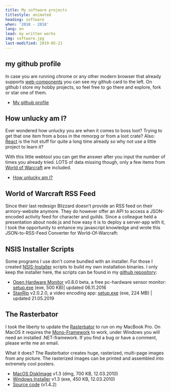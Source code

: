 ```yaml
---
title: My software projects
titlestyle: animated
heading: software
when: '2010 - 2018'
lang: en
lead: my written works
img: software.jpg
last-modified: 2019-05-21
---
```



## my github profile

<github-card class="figure--github" user="rejas"></github-card>

In case you are running chrome or any other modern browser that already supports [web-components](https://caniuse.com/#search=web%20component)
you can see my github card to the left. On github I store my hobby projects, so feel free to go there and explore, fork
or star one of them.

- [My github profile](https://github.com/rejas)

## How unlucky am I?

Ever wondered how unlucky you are when it comes to boss loot? Trying to get that one item from a boss in the mmorpg or
from a loot crate? Also: [React](https://reactjs.org/) is the hot stuff for quite a long time already so why not use a
little project to learn it?

With this little webtool you can get the answer after you input the number of times you already tried. LOTS of data
missing though, only a few items from [World of Warcraft](https://www.worldofwarcraft.com/) are included.

- [How unlucky am I?](https://howunluckyami.com/)

## World of Warcraft RSS Feed

Since their last redesign Blizzard doesn’t provide an RSS feed on their armory-website anymore. They do however offer
an API to access a JSON-encoded activity feed for character and guilds. Since a colleague held a presentation about
node.js and how easy it is to deploy a server-app with it, I took the opportunity to enhance my javascript knowledge
and wrote this JSON-to-RSS-Feed Converter for World-Of-Warcraft:

<WowFeed />

## NSIS Installer Scripts

Some programs I use don't come bundled with an installer. For those I created [NSIS-Installer](https://nsis.sourceforge.io/Main_Page)
scripts to build my own installation binaries. I only keep the installer here, the scripts can be found in my
[github repository](https://github.com/rejas/nsis):

- [Open Hardware Monitor](https://openhardwaremonitor.org) v0.8.0 beta, a free pc-hardware sensor monitor:
  [setup.exe](https://www.dropbox.com/s/wipwpubl1iq79n2/Open%20Hardware%20Monitor%20v0.8.0%20beta%20setup.exe?dl=0) (exe, 500 KB)| updated 06.11.2016
- [StaxRip](https://github.com/staxrip/staxrip) v2.0.2.0, a video encoding app:
  [setup.exe](https://www.dropbox.com/s/b7qlb8tpwfl22xy/StaxRip%20v2.0.2.0%20setup.exe?dl=0) (exe, 224 MB) | updated 21.05.2019

## The Rasterbator

I took the liberty to update the [Rasterbator](https://arje.net/rasterbator) to run on my MacBook Pro. On MacOS it
requires the [Mono-Framework](http://go-mono.com/) to work, under Windows you will need an installed .NET-framework. If
you find a bug or have a comment, please write me an email.

What it does? The Rasterbator creates huge, rasterized, multi-page images from any picture. The rasterized images can
be printed and assembled into extremely cool posters.

- [MacOS DiskImage](https://www.dropbox.com/s/3afekztizu6nfjv/The%20Rasterbator%20v1.3.dmg?dl=0) v1.3 (dmg, 700 KB, 12.03.2010)
- [Windows Installer](https://www.dropbox.com/s/q79xtkt7g1h9b13/The%20Rasterbator%20v1.3%20setup.exe?dl=0) v1.3 (exe, 450 KB, 12.03.2010)
- [Source code](https://github.com/rejas/rasterbator) (v1.4.2)

```

```
